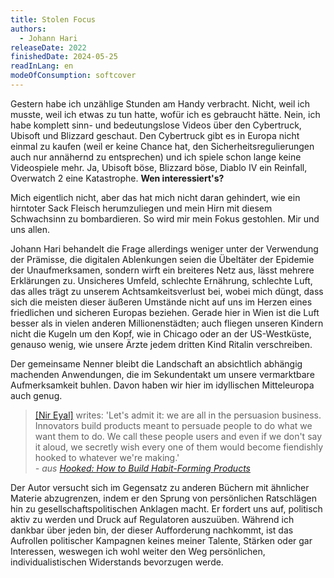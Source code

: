 ```yaml
---
title: Stolen Focus
authors:
  - Johann Hari
releaseDate: 2022
finishedDate: 2024-05-25
readInLang: en
modeOfConsumption: softcover
---
```



<BookHeading frontmatter={frontmatter} />

Gestern habe ich unzählige Stunden am Handy verbracht. Nicht, weil ich musste, weil ich etwas zu tun hatte, wofür ich es gebraucht hätte. Nein, ich habe komplett sinn- und bedeutungslose Videos über den Cybertruck, Ubisoft und Blizzard geschaut. Den Cybertruck gibt es in Europa nicht einmal zu kaufen (weil er keine Chance hat, den Sicherheitsregulierungen auch nur annähernd zu entsprechen) und ich spiele schon lange keine Videospiele mehr. Ja, Ubisoft böse, Blizzard böse, Diablo IV ein Reinfall, Overwatch 2 eine Katastrophe. **Wen interessiert's?**

Mich eigentlich nicht, aber das hat mich nicht daran gehindert, wie ein hirntoter Sack Fleisch herumzuliegen und mein Hirn mit diesem Schwachsinn zu bombardieren. So wird mir mein Fokus gestohlen. Mir und uns allen.

Johann Hari behandelt die Frage allerdings weniger unter der Verwendung der Prämisse, die digitalen Ablenkungen seien die Übeltäter der Epidemie der Unaufmerksamen, sondern wirft ein breiteres Netz aus, lässt mehrere Erklärungen zu. Unsicheres Umfeld, schlechte Ernährung, schlechte Luft, das alles trägt zu unserem Achtsamkeitsverlust bei, wobei mich düngt, dass sich die meisten dieser äußeren Umstände nicht auf uns im Herzen eines friedlichen und sicheren Europas beziehen. Gerade hier in Wien ist die Luft besser als in vielen anderen Millionenstädten; auch fliegen unseren Kindern nicht die Kugeln um den Kopf, wie in Chicago oder an der US-Westküste, genauso wenig, wie unsere Ärzte jedem dritten Kind Ritalin verschreiben.

Der gemeinsame Nenner bleibt die Landschaft an absichtlich abhängig machenden Anwendungen, die im Sekundentakt um unsere vermarktbare Aufmerksamkeit buhlen. Davon haben wir hier im idyllischen Mitteleuropa auch genug.

<blockquote><a href='https://www.nirandfar.com/'>[Nir Eyal]</a> writes: 'Let's admit it: we are all in the persuasion business. Innovators build products meant to persuade people to do what we want them to do. We call these people users and even if we don't say it aloud, we secretly wish every one of them would become fiendishly hooked to whatever we're making.' <footer><cite>- aus <a href='https://www.nirandfar.com/hooked/'>Hooked: How to Build Habit-Forming Products</a></cite></footer></blockquote>

Der Autor versucht sich im Gegensatz zu anderen Büchern mit ähnlicher Materie abzugrenzen, indem er den Sprung von persönlichen Ratschlägen hin zu gesellschaftspolitischen Anklagen macht. Er fordert uns auf, politisch aktiv zu werden und Druck auf Regulatoren auszuüben. Während ich dankbar über jeden bin, der dieser Aufforderung nachkommt, ist das Aufrollen politischer Kampagnen keines meiner Talente, Stärken oder gar Interessen, weswegen ich wohl weiter den Weg persönlichen, individualistischen Widerstands bevorzugen werde.
